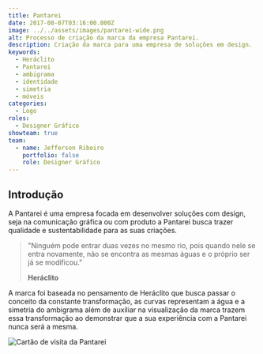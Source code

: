 ```yaml
---
title: Pantarei
date: 2017-08-07T03:16:00.000Z
image: ../../assets/images/pantarei-wide.png
alt: Processo de criação da marca da empresa Pantarei.
description: Criação da marca para uma empresa de soluções em design.
keywords:
  - Heráclito
  - Pantarei
  - ambigrama
  - identidade
  - simetria
  - móveis
categories:
  - Logo
roles:
  - Designer Gráfico
showteam: true
team:
  - name: Jefferson Ribeiro
    portfolio: false
    role: Designer Gráfico
---
```


## Introdução

A Pantarei é uma empresa focada em desenvolver soluções com design, seja na comunicação gráfica ou com produto a Pantarei busca trazer qualidade e sustentabilidade para as suas criações.

> "Ninguém pode entrar duas vezes no mesmo rio, pois quando nele se entra novamente, não se encontra as mesmas águas e o próprio ser já se modificou."
>
> **Heráclito**

A marca foi baseada no pensamento de Heráclito que busca passar o conceito da constante transformação, as curvas representam a água e a simetria do ambigrama além de auxiliar na visualização da marca trazem essa transformação ao demonstrar que a sua experiência com a Pantarei nunca será a mesma.

![Cartão de visita da Pantarei](../../assets/images/pantarei-cartao.png)
